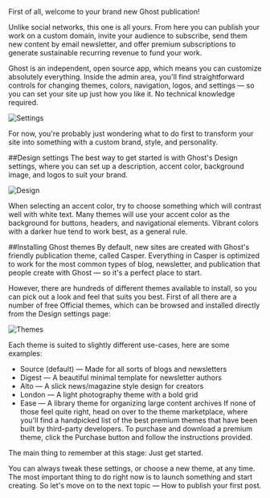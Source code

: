 First of all, welcome to your brand new Ghost publication!

Unlike social networks, this one is all yours. From here you can publish your work on a custom domain, invite your audience to subscribe, send them new content by email newsletter, and offer premium subscriptions to generate sustainable recurring revenue to fund your work.

Ghost is an independent, open source app, which means you can customize absolutely everything. Inside the admin area, you'll find straightforward controls for changing themes, colors, navigation, logos, and settings — so you can set your site up just how you like it. No technical knowledge required.

![Settings](https://ghost.org/resources/content/images/size/w1000/2023/10/ghost-settings-2.png)

For now, you're probably just wondering what to do first to transform your site into something with a custom brand, style, and personality.

##Design settings
The best way to get started is with Ghost's Design settings, where you can set up a description, accent color, background image, and logos to suit your brand.

![Design](https://ghost.org/resources/content/images/size/w1000/2023/10/design-settings-ghost.png)

When selecting an accent color, try to choose something which will contrast well with white text. Many themes will use your accent color as the background for buttons, headers, and navigational elements. Vibrant colors with a darker hue tend to work best, as a general rule.

##Installing Ghost themes
By default, new sites are created with Ghost's friendly publication theme, called Casper. Everything in Casper is optimized to work for the most common types of blog, newsletter, and publication that people create with Ghost — so it's a perfect place to start.

However, there are hundreds of different themes available to install, so you can pick out a look and feel that suits you best. First of all there are a number of free Official themes, which can be browsed and installed directly from the Design settings page:

![Themes](https://ghost.org/resources/content/images/size/w1000/2023/10/CleanShot-2021-10-22-at-19.10.16@2x.png)


Each theme is suited to slightly different use-cases, here are some examples:

* Source (default) — Made for all sorts of blogs and newsletters
* Digest — A beautiful minimal template for newsletter authors
* Alto — A slick news/magazine style design for creators
* London — A light photography theme with a bold grid
* Ease — A library theme for organizing large content archives
If none of those feel quite right, head on over to the theme marketplace, where you'll find a handpicked list of the best premium themes that have been built by third-party developers. To purchase and download a premium theme, click the Purchase button and follow the instructions provided.

The main thing to remember at this stage: Just get started.

You can always tweak these settings, or choose a new theme, at any time. The most important thing to do right now is to launch something and start creating. So let's move on to the next topic — How to publish your first post.
